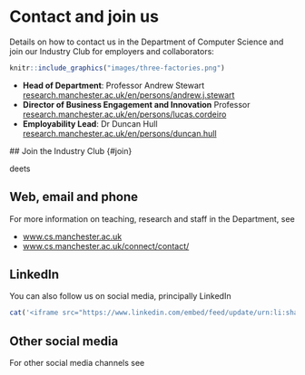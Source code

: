 # Contact and join us {#contacts}

Details on how to contact us in the Department of Computer Science and join our Industry Club for employers and collaborators: 

```r
knitr::include_graphics("images/three-factories.png")
```


* **Head of Department**: Professor Andrew Stewart [research.manchester.ac.uk/en/persons/andrew.j.stewart](https://research.manchester.ac.uk/en/persons/andrew.j.stewart)
* **Director of Business Engagement and Innovation**  Professor [research.manchester.ac.uk/en/persons/lucas.cordeiro](https://research.manchester.ac.uk/en/persons/lucas.cordeiro)
* **Employability Lead**: Dr Duncan Hull [research.manchester.ac.uk/en/persons/duncan.hull](https://research.manchester.ac.uk/en/persons/duncan.hull)

## Join the Industry Club {#join}

deets 

## Web, email and phone {#email}

For more information on teaching, research and staff in the Department, see 

* [www.cs.manchester.ac.uk](https://www.cs.manchester.ac.uk)
* [www.cs.manchester.ac.uk/connect/contact/](https://www.cs.manchester.ac.uk/connect/contact/)

## LinkedIn {#linkedin}

You can also follow us on social media, principally LinkedIn

```r
cat('<iframe src="https://www.linkedin.com/embed/feed/update/urn:li:share:7305164652924076034" height="984" width="504" frameborder="0" allowfullscreen="" title="Embedded post"></iframe>')
```

## Other social media {#socials}

For other social media channels see 